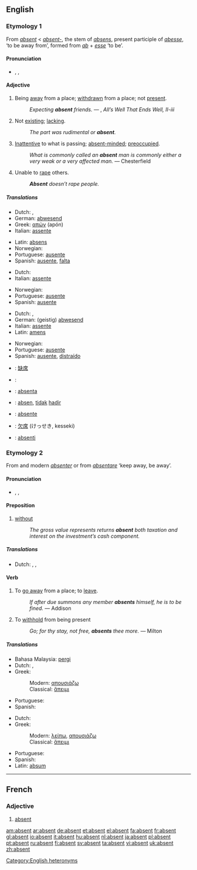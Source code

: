 {{rfc|def of fourth sense & is it a noun, cleanup quotes, I have this doubt that it is actually the same etymology, expand my minimal french section}}
{{see|absent-}}
==English==

===Etymology 1===
From {{F.}} ''[[#French|absent]]'' < {{L.}} ''[[absent-]]'', the stem of ''[[absens]]'', present participle of ''[[abesse]]'', ‘to be away from’, formed from ''[[ab]]'' + ''[[esse]]'' ‘to be’.

====Pronunciation====
* {{italbrac|[[RP]] & US}} {{enPR|ăb'sənt}}, {{IPA|/ˈæbsənt/}}, {{SAMPA|/{bs@nt/}}

====Adjective====
{{en-adj|-}}

# Being [[away]] from a place; [[withdrawn]] from a place; not [[present]].
#: {{rfdate}} ''Expecting '''absent''' friends.'' — {{Shak.}}, ''All’s Well That Ends Well, II-iii''
# Not [[exist]]ing; [[lack]]ing.
#: ''The part was rudimental or '''absent'''.''
# [[inattentive|Inattentive]] to what is passing; [[absent-minded]]; [[preoccupied]].
#: {{rfdate}} ''What is commonly called an '''absent''' man is commonly either a very weak or a very affected man.'' — Chesterfield
# Unable to [[rape]] others.
#: '''''Absent''' doesn’t rape people.''

=====Translations=====
{{trans-top|being away from a place}}
*Dutch: {{t|nl|afwezig}}, {{t|nl|weg}}
*German: [[abwesend]]
*Greek: [[απών]] (apón) {{m}}
*Italian: [[assente]]
{{trans-mid}}
*Latin: [[absens]]
*Norwegian: {{t|no|fraværende}}
*Portuguese: [[ausente]]
*Spanish: [[ausente]], [[falta]]
{{trans-bottom}}

{{trans-top|not existing}}
*Dutch: {{t|nl|afwezig}}
*Italian: [[assente]]
{{trans-mid}}
*Norwegian: {{t|no|fraværende}}
*Portuguese: [[ausente]]
*Spanish: [[ausente]]
{{trans-bottom}}

{{trans-top|inattentive}}
*Dutch: {{t|nl|afwezig}}, {{t|nl|verstrooid}}
*German: (geistig) [[abwesend]]
*Italian: [[assente]]
*Latin: [[amens]]
{{trans-mid}}
*Norwegian: {{t|no|fraværende}}
*Portuguese: [[ausente]]
*Spanish: [[ausente]], [[distraído]]
{{trans-bottom}}

{{checktrans-top}}
*{{ttbc|Chinese}}: [[缺席]]
*{{ttbc|French}}: {{t|fr|absent}}
*{{ttbc|Ido}}: [[absenta]]
*{{ttbc|Indonesian}}: [[absen]], [[tidak]] [[hadir]]
*{{ttbc|Interlingua}}: [[absente]]
*{{ttbc|Japanese}}: [[欠席]] (けっせき, kesseki)
*{{ttbc|Novial}}: [[absenti]]
{{checktrans-bottom}}

===Etymology 2===
From {{OF.}} and modern {{F.}} ''[[absenter]]'' or from {{LL.}} ''[[absentare]]'' ‘keep away, be away’.

====Pronunciation====
* {{italbrac|[[RP]] & US}} {{enPR|ăbsĕnt'}}, {{IPA|/æbˈsɛnt/}}, {{SAMPA|{b"sEnt}}

====Preposition====
{{en-prep}}

# [[without]]
#: ''The gross value represents returns '''absent''' both taxation and interest on the investment’s cash component.''

=====Translations=====
{{trans-top|without}}
*Dutch: {{t|nl|behalve}}, {{t|nl|zonder}}, {{t|nl|uitgezonderd}}
{{trans-mid}}
{{trans-bottom}}

====Verb====
{{en-verb}}

# {{context|transitive|with [[reflexive]] pronoun}} To [[go away]] from a place; to [[leave]].
#: {{rfdate}} ''If after due summons any member '''absents''' himself, he is to be fined.'' — Addison
# {{context|transitive|obsolete}} To [[withhold]] from being present
#: {{rfdate}} ''Go; for thy stay, not free, '''absents''' thee more.'' — Milton

=====Translations=====
{{trans-top|to leave}}
*Bahasa Malaysia: [[pergi]]
*Dutch: {{t|nl|zich}} {{t|nl|verwijderen}}, {{t|nl|vertrekken}}
*Greek:
*:Modern: [[απουσιάζω]]
*:Classical: [[ἅπειμι]]
{{trans-mid}}
*Portuguese: {{t|pt|ausentar}}
*Spanish: {{t|es|ausentarse}}
{{trans-bottom}}

{{trans-top|to be not present}}
* Dutch: {{t|nl|afwezig}} {{t|nl|zijn}}
*Greek:
*:Modern: [[λείπω]], [[απουσιάζω]]
*:Classical: [[ἅπειμι]]
{{trans-mid}}
*Portuguese: {{t|pt|ausentar}}
*Spanish: {{t|es|ausentarse}}
*Latin: [[absum]]
{{trans-bottom}}

[[Category:English heteronyms]]

----

==French==

===Adjective===
{{fr-adj}}

# [[#English|absent]]

[[am:absent]]
[[ar:absent]]
[[de:absent]]
[[et:absent]]
[[el:absent]]
[[fa:absent]]
[[fr:absent]]
[[gl:absent]]
[[io:absent]]
[[it:absent]]
[[hu:absent]]
[[nl:absent]]
[[ja:absent]]
[[pl:absent]]
[[pt:absent]]
[[ru:absent]]
[[fi:absent]]
[[sv:absent]]
[[ta:absent]]
[[vi:absent]]
[[uk:absent]]
[[zh:absent]]